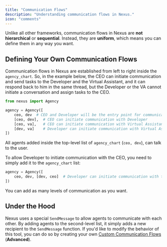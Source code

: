 ```yaml
---
title: "Communication Flows"
description: "Understanding communication flows in Nexus."
icon: "comments"
---
```


Unlike all other frameworks, communication flows in Nexus are **not hierarchical** or **sequential**. Instead, they are **uniform**, which means you can define them in any way you want.

## Defining Your Own Communication Flows

Communication flows in Nexus are established from left to right inside the `agency_chart`. So, in the example below, the CEO can initiate communication and send tasks to the Developer and the Virtual Assistant, and it can respond back to him in the same thread, but the Developer or the VA cannot initiate a conversation and assign tasks to the CEO.

```python
from nexus import Agency

agency = Agency([
    ceo, dev  # CEO and Developer will be the entry point for communication with the user
    [ceo, dev],  # CEO can initiate communication with Developer
    [ceo, va],   # CEO can initiate communication with Virtual Assistant
    [dev, va]    # Developer can initiate communication with Virtual Assistant
])
```

All agents added inside the top-level list of `agency_chart` (`ceo, dev`), can talk to the user.

To allow Developer to initiate communication with the CEO, you need to simply add it to the `agency_chart` list:

```python
agency = Agency([
    ceo, dev, [dev, ceo]  # Developer can initiate communication with the CEO
])
```

You can add as many levels of communication as you want.

## Under the Hood

Nexus uses a special `SendMessage` to allow agents to communicate with each other. By adding agents to the second-level list, it simply adds a new recipient to the `SendMessage` function. If you'd like to modify the behavior of this tool, you can do so by creating your own [Custom Communication Flows](/additional-features/custom-communication-flows/overview) (**Advanced**).
